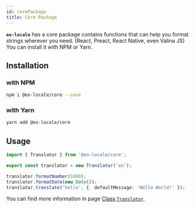 ```yaml
---
id: corePackage
title: Core Package
---
```


**`eo-locale`** has a core package contains functions that can help you format strings wherever you need.
(React, Preact, React Native, even Valina JS) You can install it with NPM or Yarn.

## Installation

### with NPM

```sh
npm i @eo-locale/core --save
```

### with Yarn

```sh
yarn add @eo-locale/core
```

## Usage

```ts
import { Translator } from '@eo-locale/core';

export const translator = new Translator('en');

translator.formatNumber(1000);
translator.formatDate(new Date());
translator.translate('hello', {  defaultMessage: 'Hello World!' });
```

You can find more information in page [Class `Translator`](../apis/core/translator).
